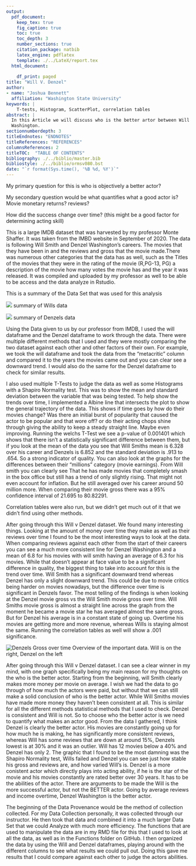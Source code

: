 ```yaml
---
output:
  pdf_document:
    keep_tex: true
    fig_caption: true
    toc: true
    toc_depth: 3 
    number_sections: true
    citation_package: natbib
    latex_engine: pdflatex
    template: ./../LateX/report.tex
  html_document:
    
    df_print: paged
title: "Will V. Denzel"
author: 
- name: "Joshua Bennett"
  affiliation: "Washington State University"
keywords: |
    T-tests, Histogram, ScatterPlot, correlation tables
abstract: |
  In this Article we will discuss who is the better artor between Will Smith and Denzel
  Washington.
sectionnumberdepth: 3
titleEndnotes: "ENDNOTES"
titleReferences: "REFERENCES"
columnsReferences: 2
titleTOC:  "TABLE OF CONTENTS"
bibliography: ./../biblio/master.bib
bibliostyle: ./../biblio/ormsv080.bst
date: "`r format(Sys.time(), '%B %d, %Y')`"
---
```


\section{Introduction}
\label{sec:intro}


\section{Methods of finding issues in the Data}



\section{Research Question:  What is my primary question}
My primary question for this is who is objectively a better actor?
\label{sec:rq}


\subsection{What is my secondary question}
My secondary question would be what quantifies what a good actor is? Movie monetary returns? reviews?
\label{sec:rq2}


\subsection{What is my other secondary question}
How did the success change over time? (this might be a good factor for determining acting skill)
\label{sec:rq3}



\section{Data Description}
\label{sec:data}

This is a large IMDB dataset that was harvested by my professor Monte Shaffer.  It was taken from the IMBD website in
September of 2020.  The data is following Will Smith and Denzel Washington's careers. The movies that they have been in and the reviews and gross that the movie made.There was numerous other categories that the data has as well, such as the Titles of the movies that they were in the rating of the movie (R,PG-13, PG) a description of the movie how many votes the movie has and the year it was released.  It was compiled and uploaded by my professor as well to be able to be access and the data analyze in Rstudio. 



\subsection{Summary of Sample}
This is a summary of the Data Set that was used for this analysis\footnote{summary of Will and Denzels data}

![](C:/Users/Galac/Desktop/git419/Stats419_FALL2020/Final/New folder/will PDF summary.png)
summary of Wills data \footnote{This is an overview of the data I went through to come up with a conclusion.}


![](C:/Users/Galac/Desktop/git419/Stats419_FALL2020/Final/New folder/denzel PDF summary.png)
summary of Denzels data \footnote{This is an overview of the data I went through to come up with a conclusion.}


\label{sec:data-sample}


\subsection{Summary Statistics of Data}

  Using the Data given to us by our professor from IMDB, I used the will dataframe and the Denzel dataframe to work
through the data. There were multiple different methods that I used and they were mostly comparing the two dataset
against each other and other factors of their own.  For example, we took the will dataframe and took the data from
the "metacritic" column and compared it to the years the movies came out and you can clear see a downward trend. I
would also do the same for the Denzel dataframe to check for similar results.

  I also used multiple T-Tests to judge the data as well as some Histograms with a Shapiro Normality test. This was
to show the mean and standard deviation between the variable that was being tested. To help show the trends over
time, I implemented a Albine line that intersects the plot to show the general trajectory of the data. This shows if
time goes by how do their movies change?  Was there an initial burst of popularity that caused the actor to be
popular and that wore off? or do their acting chops shine through giving the ability to keep a steady straight line.
Maybe even improving.  Running the welchs T-Test we see a p-value of 0.001401 which shows that there isn't a 
statistically significant difference between them, but if you look at the mean of the data you see that Will Smiths
mean is 6.328 over his career and Denzels is 6.852 and the standard deviation is .913 to .654. So a strong indicator 
of quality.  You can also look at the graphs for the differences between their "millions" category (movie earnings).
From Will smith you can clearly see That he has made movies that completely smash in the box office but still has a 
trend of only slightly rising. That might not even account for inflation. But he still averaged over his career 
around 50 million more. When comparing their movie gross there was a  95% confidence interval of 21.695 to 80.82291.

Correlation tables were also run, but we didn't get much out of it that we didn't find using other methods. 



\label{sec:data-summary}


\section{Key Findings}

After going through this Will v Denzel dataset. We found many interesting things. Looking at the amount of money over time they make as well as their reviews over time I found to be the most interesting ways to look at the data.  When comparing reviews against each other from the start of their careers you can see a much more consistent line for Denzel Washington and a mean of 6.8 for his movies with will smith having an average of 6.3 for his movies.  While that doesn't appear at face value to be a significant difference in quality, the biggest thing to take into account for this is the trend over time.  Will Smith has a significant downward trend whereas Denzel has only a slight downward trend.  This could be due to movie critics being harder on movies nowadays, but the difference over time 
is significant in Denzels favor. The most telling of the findings is when looking at the Denzel movie gross 
vs the Will Smith movie gross over time. Will Smiths movie gross is almost a straight line across the graph from the moment he became a movie star he has averaged almost the same gross.  But for Denzel his average is in a constant state of going up.  Overtime his movies are getting more and more revenue, whereas Wills is staying almost the same. Running the correlation tables as well will show a .001 significance. 

\label{sec:findings}

![Denzels Gross over time](C:/Users/Galac/Desktop/git419/Stats419_FALL2020/Final/New folder/Combined.png)
Overview of the important data. Will is on the right, Denzel on the left \footnote{Showing the differences between the two actors in the most importany metrics}


\section{Conclusion}
  After going through this Will v Denzel dataset. I can see a clear winner in my mind, with one graph specifically being my main reason for my thoughts on the who is the better actor. Starting from the beginning, will Smith clearly makes more money per movie on average.  I wish we had the data to go through of how much the actors were paid, but without that we can still make a solid conclusion of who is the better actor. While Will Smiths movies have made more money they haven't been consistent at all.  This is similar for all the different methods statistical methods that I used to check. Denzel is consistent and Will is not. So to choose who the better actor is we need to quantify what makes an actor good.  From the data I gathered, I think Denzel is clearly the better actor.  His movies are constantly going up for how much he is making, he has significantly more consistent reviews, whereas Will has some reviews that are down at around 15%, Denzels lowest is at 30% and it was an outlier. Will has 12 movies below a 40% and Denzel has only 2. The graphic that I found to be the most damning was the Shapiro Normality test, Wills failed and Denzel you can see just how stable his gross and reviews are, and how varied Will's is. Denzel is a more conistent actor which directly plays into acting ability, if he is the star of the movie and his movies constantly are rated better over 30 years. It has to be the abilities of the actor. There are arguments to be made the Will is the more successful actor, but not the BETTER actor. Going by average reviews and income overtime, Denzel Washington is the better actor.
\label{sec:conclusion}


\section{Appendix}
\subsection{Data Provenance}
\subsubsection{Data Collection and organization}
The beginning of the Data Provenance would be the method of collection collected. For my Data Collection personally, it was collected through our instructor. He then took that data and combined it into a much larger Data Set that we could Analyze with much more efficiency. The functions that are used to manipulate the data are in my RMD file for this that I used to look at all the data, as well as in the Functions folder on GitHub. I then organized the data by using the Will and Denzel dataframes, playing around with the different columns to see what results we could pull out.  Doing this gave me results that I could compare against each other to judge the actors abilities.


